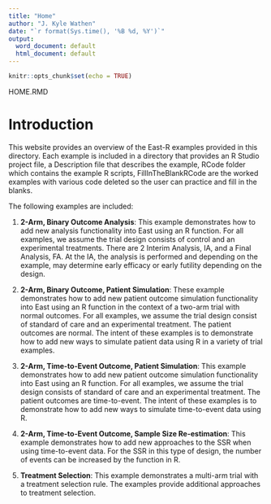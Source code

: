 ```yaml
---
title: "Home"
author: "J. Kyle Wathen"
date: "`r format(Sys.time(), '%B %d, %Y')`"
output:
  word_document: default
  html_document: default
---
```


```r
knitr::opts_chunk$set(echo = TRUE)
```

HOME.RMD

# Introduction 
This website provides an overview of the East-R examples provided in this directory.  Each example is included in a directory that provides an R Studio project file, a Description file that describes the example,  RCode folder which contains the example R scripts, FillInTheBlankRCode are the worked examples with various code deleted so the user can practice and fill in the blanks. 

The following examples are included:

1. **2-Arm, Binary Outcome Analysis**: This example demonstrates how to add new analysis functionality  into East using an R function.  For all examples, we assume the trial design consists of control and an experimental treatments. There are 2 Interim Analysis, IA, and a Final Analysis, FA. At the IA, the analysis is performed and depending on the example, may determine early efficacy or early futility depending on the design.

1. **2-Arm, Binary Outcome, Patient Simulation**: These example demonstrates how to add new patient outcome simulation functionality into East using an R function in the context of a two-arm trial with normal outcomes. For all examples, we assume the trial design consist of standard of care and an experimental treatment.  The patient outcomes are normal.  The intent of these examples is to demonstrate how to add new ways to simulate patient data using R in a variety of trial examples.        

1. **2-Arm, Time-to-Event Outcome, Patient Simulation**: This example demonstrates how to add new patient outcome simulation functionality into East using an R function.  For all examples, we assume the trial design consists of standard of care and an experimental treatment.  The patient outcomes are time-to-event.  The intent of these examples is to demonstrate how to add new ways to simulate time-to-event data using R.  

1. **2-Arm, Time-to-Event Outcome, Sample Size Re-estimation**: This example demonstrates how to add new approaches to the SSR when using time-to-event data. For the SSR in this type of design, the number of events can be increased by the function in R.

1. **Treatment Selection**: This example demonstrates a multi-arm trial with a treatment selection rule.  The examples provide additional approaches to treatment selection. 
